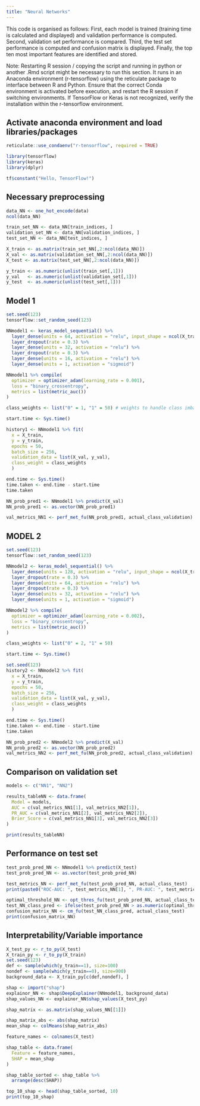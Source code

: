 ```yaml
---
title: "Neural Networks"
---
```


This code is organised as follows: 
First, each model is trained (training time is calculated and displayed) and validation performance is computed.
Second, validation set performance is compared.
Third, the test set performance is computed and confusion matrix is displayed. 
Finally, the top ten most important features are identified and stored.

Note: Restarting R session / copying the script and running in python or another
.Rmd script might be necessary to run this section. It runs in an Anaconda environment (r-tensorflow) using 
the reticulate package to interface between R and Python. Ensure that the correct Conda environment is 
activated before execution, and restart the R session if switching environments. If TensorFlow or Keras is 
not recognized, verify the installation within the r-tensorflow environment.


## Activate anaconda environment and load libraries/packages
```r
reticulate::use_condaenv("r-tensorflow", required = TRUE)

library(tensorflow)
library(keras)
library(dplyr)

tf$constant("Hello, TensorFlow!")
```


## Necessary preprocessing
```r
data_NN <- one_hot_encode(data)
ncol(data_NN)

train_set_NN <- data_NN[train_indices, ]
validation_set_NN <- data_NN[validation_indices, ]
test_set_NN <- data_NN[test_indices, ]

X_train <- as.matrix(train_set_NN[,2:ncol(data_NN)])
X_val <- as.matrix(validation_set_NN[,2:ncol(data_NN)])
X_test <- as.matrix(test_set_NN[,2:ncol(data_NN)])

y_train <- as.numeric(unlist(train_set[,1]))
y_val   <- as.numeric(unlist(validation_set[,1]))
y_test  <- as.numeric(unlist(test_set[,1]))
```



## Model 1

```r
set.seed(123) 
tensorflow::set_random_seed(123)

NNmodel1 <- keras_model_sequential() %>%
  layer_dense(units = 64, activation = "relu", input_shape = ncol(X_train)) %>%
  layer_dropout(rate = 0.3) %>%
  layer_dense(units = 32, activation = "relu") %>%
  layer_dropout(rate = 0.3) %>%
  layer_dense(units = 16, activation = "relu") %>%
  layer_dense(units = 1, activation = "sigmoid")

NNmodel1 %>% compile(
  optimizer = optimizer_adam(learning_rate = 0.001),
  loss = "binary_crossentropy",
  metrics = list(metric_auc())
)

class_weights <- list("0" = 1, "1" = 50) # weights to handle class imbalance

start.time <- Sys.time()

history1 <- NNmodel1 %>% fit(
  x = X_train,
  y = y_train,
  epochs = 50,
  batch_size = 256,
  validation_data = list(X_val, y_val),
  class_weight = class_weights
  )

end.time <- Sys.time()
time.taken <- end.time - start.time
time.taken

NN_prob_pred1 <- NNmodel1 %>% predict(X_val)
NN_prob_pred1 <- as.vector(NN_prob_pred1)

val_metrics_NN1 <- perf_met_fu(NN_prob_pred1, actual_class_validation)
```



## MODEL 2

```r
set.seed(123)  
tensorflow::set_random_seed(123)

NNmodel2 <- keras_model_sequential() %>%
  layer_dense(units = 128, activation = "relu", input_shape = ncol(X_train)) %>%
  layer_dropout(rate = 0.3) %>%
  layer_dense(units = 64, activation = "relu") %>%
  layer_dropout(rate = 0.3) %>%
  layer_dense(units = 32, activation = "relu") %>%
  layer_dense(units = 1, activation = "sigmoid")

NNmodel2 %>% compile(
  optimizer = optimizer_adam(learning_rate = 0.002),
  loss = "binary_crossentropy",
  metrics = list(metric_auc())
)

class_weights <- list("0" = 2, "1" = 50)

start.time <- Sys.time()

set.seed(123)
history2 <- NNmodel2 %>% fit(
  x = X_train,
  y = y_train,
  epochs = 50,
  batch_size = 256,
  validation_data = list(X_val, y_val),
  class_weight = class_weights
  )

end.time <- Sys.time()
time.taken <- end.time - start.time
time.taken

NN_prob_pred2 <- NNmodel2 %>% predict(X_val)
NN_prob_pred2 <- as.vector(NN_prob_pred2)
val_metrics_NN2 <- perf_met_fu(NN_prob_pred2, actual_class_validation)
```



## Comparison on validation set

```r
models <- c("NN1", "NN2")

results_tableNN <- data.frame(
  Model = models,
  AUC = c(val_metrics_NN1[1], val_metrics_NN2[1]),
  PR_AUC = c(val_metrics_NN1[2], val_metrics_NN2[2]),
  Brier_Score = c(val_metrics_NN1[3], val_metrics_NN2[3])
)

print(results_tableNN)
```



## Performance on test set

```r
test_prob_pred_NN <- NNmodel1 %>% predict(X_test)
test_prob_pred_NN <- as.vector(test_prob_pred_NN)

test_metrics_NN <- perf_met_fu(test_prob_pred_NN, actual_class_test)
print(paste0("ROC-AUC: ", test_metrics_NN[1], ", PR-AUC: ", test_metrics_NN[2], ", Brier score: ", test_metrics_NN[3]))

optimal_threshold_NN <- opt_thres_fu(test_prob_pred_NN, actual_class_test)
test_NN_class_pred <- ifelse(test_prob_pred_NN > as.numeric(optimal_threshold_NN)[1], 1, 0)
confusion_matrix_NN <- cm_fu(test_NN_class_pred, actual_class_test)
print(confusion_matrix_NN)
```




## Interpretability/Variable importance

```r
X_test_py <- r_to_py(X_test)
X_train_py <- r_to_py(X_train)
set.seed(123)
def <- sample(which(y_train==1), size=100)
nondef <- sample(which(y_train==0), size=900)
background_data <- X_train_py[c(def,nondef), ]

shap <- import("shap")
explainor_NN <- shap$DeepExplainer(NNmodel1, background_data)
shap_values_NN <- explainor_NN$shap_values(X_test_py) 

shap_matrix <- as.matrix(shap_values_NN[[1]])

shap_matrix_abs <- abs(shap_matrix)
mean_shap <- colMeans(shap_matrix_abs)

feature_names <- colnames(X_test)

shap_table <- data.frame(
  Feature = feature_names,
  SHAP = mean_shap
)

shap_table_sorted <- shap_table %>%
  arrange(desc(SHAP))

top_10_shap <- head(shap_table_sorted, 10)
print(top_10_shap)
```
